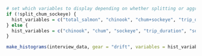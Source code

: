 
```r
# set which variables to display depending on whether splitting or aggregating chum/sockeye summaries
if (!split_chum_sockeye) {
  hist_variables = c("total_salmon", "chinook", "chum+sockeye", "trip_duration", "soak_duration", "p_chinook")
} else {
  hist_variables = c("chinook", "chum", "sockeye", "trip_duration", "soak_duration", "p_chinook")
}

make_histograms(interview_data, gear = "drift", variables = hist_variables, n_bins = 10)
```
